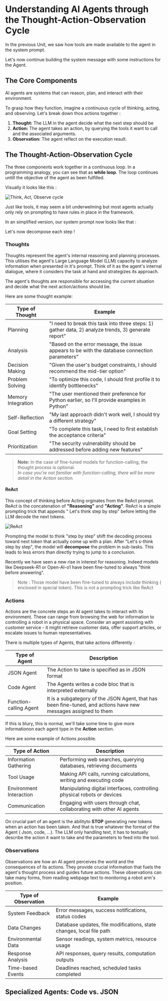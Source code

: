 # Understanding AI Agents through the Thought-Action-Observation Cycle

In the previous Unit, we saw how tools are made available to the agent in the system prompt. 

Let's now continue building the system message with some instructions for the Agent.

## The Core Components

AI agents are systems that can reason, plan, and interact with their environment.

To grasp how they function, imagine a continuous cycle of thinking, acting, and observing. Let's break down thos actions together :

1. **Thought:** The LLM in the agent decide what the next step should be
2. **Action:** The agent takes an action, by querying the tools it want to call and the associated arguments.
3. **Observation:** The agent reflect on the execution result.

## The Thought-Action-Observation Cycle

The three components work together in a continuous loop. In a programming analogy, you can see that as **while loop**. The loop continues untill the objective of the agent as been fulfilled.

Visually it looks like this :

<img src="https://huggingface.co/datasets/agents-course/course-images/resolve/main/en/unit1/Thought_Action_obs_cycle.gif" alt="Think, Act, Observe cycle"/>

Just like tools, it may seem a bit underwelming but most agents actually only rely on prompting to have rules in place in the framework.

In an simplified version, our system prompt now looks like that :


Let's now decompose each step !

### Thoughts

Thoughts represent the agent's internal reasoning and planning processes. 
This utilises the agent's Large Language Model (LLM) capacity to analyze information when presented in it's prompt.
Think of it as the agent's internal dialogue, where it considers the task at hand and strategizes its approach.

The agent's thoughts are responsible for accessing the current situation and decide what the next action/actions should be.

Here are some thought example:

| Type of Thought | Example |
|----------------|---------|
| Planning | "I need to break this task into three steps: 1) gather data, 2) analyze trends, 3) generate report" |
| Analysis | "Based on the error message, the issue appears to be with the database connection parameters" |
| Decision Making | "Given the user's budget constraints, I should recommend the mid-tier option" |
| Problem Solving | "To optimize this code, I should first profile it to identify bottlenecks" |
| Memory Integration | "The user mentioned their preference for Python earlier, so I'll provide examples in Python" |
| Self-Reflection | "My last approach didn't work well, I should try a different strategy" |
| Goal Setting | "To complete this task, I need to first establish the acceptance criteria" |
| Prioritization | "The security vulnerability should be addressed before adding new features" |

> **Note:** In the case of fine-tuned models for function-calling, the thought process is optional.  
> *In case you're not familiar with function-calling, there will be more detail in the Action section.*

#### ReAct

This concept of thinking before Acting orginates from the ReAct prompt. ReAct is the concatenation of **"Reasoning"** and **"Acting"**.
ReAct is a simple prompting trick that appends " Let's think step by step" before letting the LLM decode the next tokens. 

<img src="https://huggingface.co/datasets/agents-course/course-images/resolve/main/en/unit1/ReAct.png" alt="ReAct"/>

Prompting the model to think "step by step" shift the decoding process toward next token that actually come up with a plan.
After "Let's s-think step by step", the model will **decompose** the problem in sub-tasks. This leads to less errors than directly trying to jump to a conclusion.

Recently we have seen a new rise in interest for reasoning. Indeed models like Deepseek-R1 or Open-AI-o1 have been fine-tuned to always "think before answering".
> Note : Those model have been fine-tuned to always include thinking ( enclosed in <think></think> special token). This is not a prompting trick like ReAct

### Actions

Actions are the concrete steps an AI agent takes to interact with its environment. These can range from browsing the web for information to controlling a robot in a physical space. Consider an agent assisting with customer service - it might retrieve customer data, offer support articles, or escalate issues to human representatives.

There is multiple types of Agents, that take actions differently :

| Type of Agent | Description |
|----------------|-------------|
| JSON Agent| The Action to take is specified as in JSON format |
| Code Agent |The Agents writes a code bloc that is interpreted externally |
|Function-calling Agent | It is a subgategory of the JSON Agent, that has been fine-tuned, and actions have new messages assigned to them |

If this is blury, this is normal, we'll take some time to give more informationon each agent type in the **Action** section.

Here are some example of Actions possible.

| Type of Action | Description |
|----------------|-------------|
| Information Gathering | Performing web searches, querying databases, retrieving documents |
| Tool Usage | Making API calls, running calculations, writing and executing code |
| Environment Interaction | Manipulating digital interfaces, controlling physical robots or devices |
| Communication | Engaging with users through chat, collaborating with other AI agents |

On crucial part of an agent is the abilityto **STOP** generating new tokens when an action has been taken. And that is true whatever the format of the Agent ( Json, code, ...).
The LLM only handling text, it has to textually describe the action it want to take and the parameters to feed into the tool.

<INSERT EXAMPLE>

### Observations

Observations are how an AI agent perceives the world and the consequences of its actions. They provide crucial information that fuels the agent's thought process and guides future actions. These observations can take many forms, from reading webpage text to monitoring a robot arm's position.

| Type of Observation | Example |
|-------------------|----------|
| System Feedback | Error messages, success notifications, status codes |
| Data Changes | Database updates, file modifications, state changes, local file path |
| Environmental Data | Sensor readings, system metrics, resource usage |
| Response Analysis | API responses, query results, computation outputs |
| Time-based Events | Deadlines reached, scheduled tasks completed |

## Specialized Agents: Code vs. JSON

<!-- TODO: @Jofthomas -->